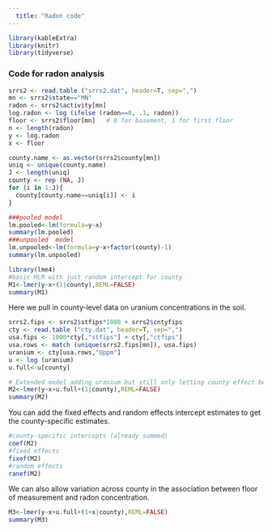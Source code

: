 ```yaml
---
  title: "Radon code"
---
```

  
```r
library(kableExtra)
library(knitr)
library(tidyverse)
```

### Code for radon analysis

```r
srrs2 <- read.table ("srrs2.dat", header=T, sep=",")
mn <- srrs2$state=="MN"
radon <- srrs2$activity[mn]
log.radon <- log (ifelse (radon==0, .1, radon))
floor <- srrs2$floor[mn]   # 0 for basement, 1 for first floor
n <- length(radon)
y <- log.radon
x <- floor

county.name <- as.vector(srrs2$county[mn])
uniq <- unique(county.name)
J <- length(uniq)
county <- rep (NA, J)
for (i in 1:J){
  county[county.name==uniq[i]] <- i
}

```

```r
###pooled model
lm.pooled<-lm(formula=y~x)
summary(lm.pooled)
###unpooled  model
lm.unpooled<-lm(formula=y~x+factor(county)-1)
summary(lm.unpooled)
```

```r
library(lme4)
#basic MLM with just random intercept for county
M1<-lmer(y~x+(1|county),REML=FALSE)
summary(M1)
```

Here we pull in county-level data on uranium concentrations in the soil.

```r
srrs2.fips <- srrs2$stfips*1000 + srrs2$cntyfips
cty <- read.table ("cty.dat", header=T, sep=",")
usa.fips <- 1000*cty[,"stfips"] + cty[,"ctfips"]
usa.rows <- match (unique(srrs2.fips[mn]), usa.fips)
uranium <- cty[usa.rows,"Uppm"]
u <- log (uranium)
u.full<-u[county]
```

```r
# Extended model adding uranium but still only letting county effect be random
M2<-lmer(y~x+u.full+(1|county),REML=FALSE)
summary(M2)
```
You can add the fixed effects and random effects intercept estimates to get the county-specific estimates.
```r
#county-specific intercepts (already summed)
coef(M2)
#fixed effects
fixef(M2)
#random effects
ranef(M2)
```

We can also allow variation across county in the association between floor of measurement and radon concentration. 
```r
M3<-lmer(y~x+u.full+(1+x|county),REML=FALSE)
summary(M3)
```
